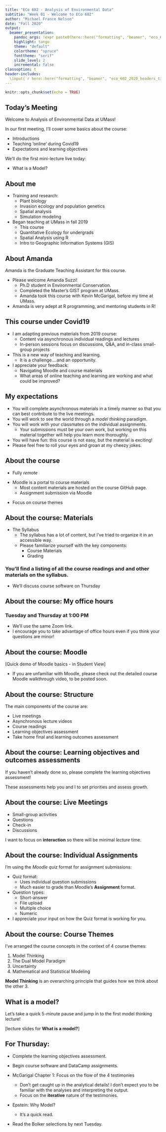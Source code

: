 ```yaml
---
title: "ECo 602 - Analysis of Environmental Data"
subtitie: "Week 01 - Welcome to ECo 602"
author: "Michael France Nelson"
date: "Fall 2020"
output:
  beamer_presentation:
    pandoc_args: !expr paste0(here::here("formatting", "beamer", "eco_602_2020_beamer.yaml"))
    highlight: tango
    theme: "default"
    colortheme: "spruce"
    fonttheme: "serif"
    slide_level: 2
    incremental: false
classoption: t
header-includes:
  \input{`r here::here("formatting", "beamer", "eco_602_2020_headers_tikz.tex")`}
---
```


```r
knitr::opts_chunk$set(echo = TRUE)
```



## Today's Meeting

Welcome to Analysis of Environmental Data at UMass!

In our first meeting, I'll cover some basics about the course:

- Introductions
- Teaching 'online' during Covid19
- Expectations and learning objectives

We'll do the first mini-lecture live today:

- What is a Model?




## About me

- Training and research:
  - Plant biology
  - Invasion ecology and population genetics
  - Spatial analysis
  - Simulation modeling
  
- Began teaching at UMass in fall 2019
  - This course
  - Quantitative Ecology for undergrads
  - Spatial Analysis using R
  - Intro to Geographic Information Systems (GIS)





## About Amanda

Amanda is the Graduate Teaching Assistant for this course.

- Please welcome Amanda Suzzi!
  - Ph.D student in Environmental Conservation.
  - Completed the Master's GIST program at UMass.
  - Amanda took this course with Kevin McGarigal, before my time at UMass.
  
- Amanda is very adept at R programming, and mentoring students in R!




## This course under Covid19

- I am adapting previous materials from 2019 course:
  - Content via asynchronous individual readings and lectures
  - In-person sessions focus on discussions, Q&A, and in-class small-group projects

- This is a new way of teaching and learning.
  - It is a challenge....and an opportunity.
  
- I appreciate your feedback:
  - Navigating Moodle and course materials
  - What areas of online teaching and learning are working and what could be improved?




## My expectations

- You will complete asynchronous materials in a timely manner so that you can best contribute to the live meetings.
- You will work to see the world through a *model thinking* paradigm.
- You will work with your classmates on the individual assignments.
  - Your submissions must be your own work, but working on this material together will help you learn more thoroughly.
- You will have fun: this course is not easy, but the material is exciting!
- Please feel free to roll your eyes and groan at my cheezy jokes.



## About the course

\vfill

- Fully *remote*

\vfill

- Moodle is a portal to course materials
  - Most content materials are hosted on the course GitHub page.
  - Assignment submission via Moodle

\vfill

- Focus on course themes

\vfill



## About the course: Materials

- The Syllabus
  - The syllabus has a lot of content, but I've tried to organize it in an accessible way.
  - Please familiarize yourself with the key components:
    - Course Materials
    - Grading


### You'll find a listing of all the course readings and and other materials on the syllabus.


- We'll discuss course software on Thursday


## About the course: My office hours

### Tuesday and Thursday at 1:00 PM

- We'll use the same Zoom link.
- I encourage you to take advantage of office hours even if you think your questions are minor!





## About the course: Moodle

[Quick demo of Moodle basics - in Student View]

- If you are unfamiliar with Moodle, please check out the detailed course Moodle walkthrough video, to be posted soon.




## About the course: Structure

The main components of the course are:

- Live meetings
- Asynchronous lecture videos
- Course readings
- Learning objectives assessment
- Take home final and learning outcomes assessment





## About the course: Learning objectives and outcomes assessments

If you haven't already done so, please complete the learning objectives assessment!

These assessments help you and I to set priorities and assess growth.





## About the course: Live Meetings

- Small-group activities
- Questions
- Check-in
- Discussions

\vfill

I want to focus on **interaction** so there will be minimal *lecture* time.




## About the course: Individual Assignments

I'm using the *Moodle quiz* format for assignment submissions:

- Quiz format:
  - Uses individual question submissions
  - Much easier to grade than Moodle's **Assignment** format.

- Question types:
  - Short-answer
  - File upload
  - Multiple choice
  - Numeric

- I appreciate your input on how the Quiz format is working for you.




## About the course: Course Themes

I've arranged the course concepts in the context of 4 course themes:

1. Model Thinking
2. The Dual Model Paradigm
3. Uncertainty
4. Mathematical and Statistical Modeling

**Model Thinking** is an overarching principle that guides how we think about the other 3.




## What is a model?

Let's take a quick 5-minute pause and jump in to the first model thinking lecture!


[lecture slides for **What is a model?**]



## For Thursday:

- Complete the learning objectives assessment.
- Begin course software and DataCamp assignments.

- McGarigal Chapter 1: Focus on the flow of the 4 testimonies
  - Don't get caught up in the analytical details!  I don't expect you to be familiar with the analyses and interpreting the output.
  - Focus on the **iterative** nature of the testimonies.
  
- Epstein: Why Model?
  - It's a quick read.
- Read the Bolker selections by next Tuesday.


